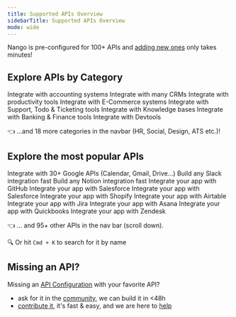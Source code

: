 ```yaml
---
title: Supported APIs Overview
sidebarTitle: Supported APIs Overview
mode: wide
---
```


Nango is pre-configured for 100+ APIs and [adding new ones](/contribute/api-configuration) only takes minutes!

## Explore APIs by Category

<CardGroup cols={4}>
    <Card title="Accounting" href="/integrations/accounting" icon="receipt">
        Integrate with accounting systems
    </Card>
    <Card title="CRM" href="/integrations/crm" icon="dollar-sign">
        Integrate with many CRMs
    </Card>
    <Card title="Productivity" href="/integrations/productivity" icon="calendar">
        Integrate with productivity tools
    </Card>
    <Card title="E-Commerce" href="/integrations/e-commerce" icon="cart-shopping-fast">
        Integrate with E-Commerce systems
    </Card>
    <Card title="Ticketing" href="/integrations/ticketing" icon="ticket">
        Integrate with Support, Todo & Ticketing tools
    </Card>
    <Card title="Knowledge Base" href="/integrations/knowledge-base" icon="head-side-brain">
        Integrate with Knowledge bases
    </Card>
    <Card title="Banking" href="/integrations/banking" icon="building-columns">
        Integrate with Banking & Finance tools
    </Card>
    <Card title="Devtools" href="/integrations/devtools" icon="code">
        Integrate with Devtools
    </Card>
</CardGroup>

👈 ...and 18 more categories in the navbar (HR, Social, Design, ATS etc.)!

## Explore the most popular APIs

<CardGroup cols={4}>
    <Card title="Google" href="/integrations/all/google" icon="google">
        Integrate with 30+ Google APIs (Calendar, Gmail, Drive...)
    </Card>
    <Card title="Slack" href="/integrations/all/slack" icon="slack">
        Build any Slack integration fast
    </Card>
    <Card title="Notion" href="/integrations/all/notion" icon="book">
        Build any Notion integration fast
    </Card>
    <Card title="GitHub" href="/integrations/all/github" icon="github">
        Integrate your app with GitHub
    </Card>
    <Card title="Salesforce" href="/integrations/all/salesforce" icon="salesforce">
        Integrate your app with Salesforce
    </Card>
    <Card title="HubSpot" href="/integrations/all/hubspot" icon="hubspot">
        Integrate your app with Salesforce
    </Card>
    <Card title="Shopify" href="/integrations/all/shopify" icon="shopify">
        Integrate your app with Shopify
    </Card>
    <Card title="Airtable" href="/integrations/all/airtable" icon="table">
        Integrate your app with Airtable
    </Card>
    <Card title="Jira" href="/integrations/all/attlassian" icon="jira">
        Integrate your app with Jira
    </Card>
    <Card title="Asana" href="/integrations/all/asana" icon="check">
        Integrate your app with Asana
    </Card>
    <Card title="Quickbooks" href="/integrations/all/quickbooks" icon="file-invoice-dollar">
        Integrate your app with Quickbooks
    </Card>
    <Card title="Zendesk" href="/integrations/all/zendesk" icon="ticket">
        Integrate your app with Zendesk
    </Card>
</CardGroup>

👈 ... and 95+ other APIs in the nav bar (scroll down).

🔍 Or hit `Cmd + K` to search for it by name

## Missing an API?

Missing an [API Configuration](/core-concepts#api-configurations) with your favorite API?

-   ask for it in the [community](https://nango.dev/slack), we can build it in &lt;48h
-   [contribute it](/contribute), it's fast & easy, and we are here to [help](https://nango.dev/slack)
